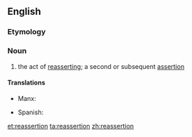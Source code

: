 ==English==

===Etymology===
{{prefix|re|assertion|lang=en}}

===Noun===
{{en-noun}}

# the act of [[reassert]]ing; a second or subsequent [[assertion]]

====Translations====
{{trans-top|the act of reasserting; a second or subsequent assertion}}
* Manx: {{t|gv|aahickyraghey|m}}
{{trans-mid}}
* Spanish: {{t+|es|reafirmación|f}}
{{trans-bottom}}

[[et:reassertion]]
[[ta:reassertion]]
[[zh:reassertion]]